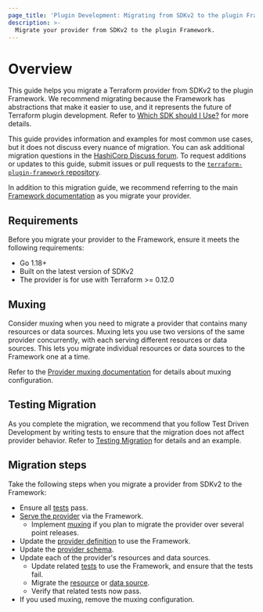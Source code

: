 ```yaml
---
page_title: 'Plugin Development: Migrating from SDKv2 to the plugin Framework'
description: >-
  Migrate your provider from SDKv2 to the plugin Framework.
---
```


# Overview

This guide helps you migrate a Terraform provider from SDKv2 to the plugin Framework. We recommend migrating because the Framework has abstractions that make it easier to use, and it represents the future of Terraform plugin development. Refer to [Which SDK should I Use?](/plugin/which-sdk) for more details.

This guide provides information and examples for most common use cases, but it does not discuss every nuance of migration. You can ask additional migration questions in the [HashiCorp Discuss forum](https://discuss.hashicorp.com/c/terraform-providers/tf-plugin-sdk/43). To request additions or updates to this guide, submit issues or pull requests to the [`terraform-plugin-framework` repository](https://github.com/hashicorp/terraform-plugin-framework).

In addition to this migration guide, we recommend referring to the main [Framework documentation](/plugin/framework) as you migrate your provider.

## Requirements

Before you migrate your provider to the Framework, ensure it meets the following requirements:

- Go 1.18+
- Built on the latest version of SDKv2
- The provider is for use with Terraform >= 0.12.0

## Muxing

Consider muxing when you need to migrate a provider that contains many resources or data sources. Muxing lets you use two versions of the same provider concurrently, with each serving different resources or data sources. This lets you migrate individual resources or data sources to the Framework one at a time.

Refer to the [Provider muxing documentation](/plugin/framework/migrating/providers#muxing) for details about muxing configuration.

## Testing Migration

As you complete the migration, we recommend that you follow Test Driven Development by writing tests to ensure that the migration does not affect provider behavior. Refer to [Testing Migration](/plugin/framework/migrating/testing#testing-migration) for details and an example.


## Migration steps

Take the following steps when you migrate a provider from SDKv2 to the Framework:

- Ensure all [tests](/plugin/framework/migrating/testing#testing-migration) pass.
- [Serve the provider](/plugin/framework/migrating/providers#serving-the-provider) via the Framework.
  - Implement [muxing](/plugin/framework/migrating/providers#muxing) if you plan to migrate the provider over several point releases.
- Update the [provider definition](/plugin/framework/migrating/providers#provider-definition) to use the Framework.
- Update the [provider schema](/plugin/framework/migrating/providers#provider-schema).
- Update each of the provider's resources and data sources.
  - Update related [tests](/plugin/framework/migrating/testing) to use the Framework, and ensure that the tests fail.
  - Migrate the [resource](/plugin/framework/migrating/resources) or [data source](/plugin/framework/migrating/data-sources).
  - Verify that related tests now pass.
- If you used muxing, remove the muxing configuration.
